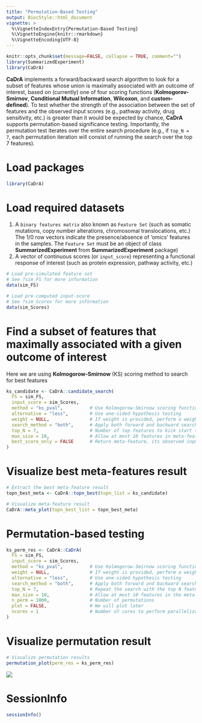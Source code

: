 ```yaml
---
title: "Permutation-Based Testing"
output: BiocStyle::html_document
vignette: >
  %\VignetteIndexEntry{Permutation-Based Testing}
  %\VignetteEngine{knitr::rmarkdown}
  %\VignetteEncoding{UTF-8}
---
```


```r
knitr::opts_chunk$set(message=FALSE, collapse = TRUE, comment="")
library(SummarizedExperiment)
library(CaDrA)
```

**CaDrA** implements a forward/backward search algorithm to look for a subset of features whose union is maximally associated with an outcome of interest, based on (currently) one of four scoring functions (**Kolmogorov-Smirnov**, **Conditional Mutual Information**, **Wilcoxon**, and **custom-defined**). To test whether the strength of the association between the set of features and the observed input scores (e.g., pathway activity, drug sensitivity, etc.) is greater than it would be expected by chance, **CaDrA** supports permutation-based significance testing. Importantly, the permutation test iterates over the entire search procedure (e.g., if `top_N = 7`, each permutation iteration will consist of running the search over the top 7 features).

# Load packages

```r
library(CaDrA)
```

# Load required datasets

1. A `binary features matrix` also known as `Feature Set` (such as somatic mutations, copy number alterations, chromosomal translocations, etc.) The 1/0 row vectors indicate the presence/absence of ‘omics’ features in the samples. The `Feature Set` must be an object of class **SummarizedExperiment** from **SummarizedExperiment** package) 
2. A vector of continuous scores (or `input_score`) representing a functional response of interest (such as protein expression, pathway activity, etc.)

```r

# Load pre-simulated feature set 
# See ?sim_FS for more information
data(sim_FS)

# Load pre-computed input-score
# See ?sim_Scores for more information
data(sim_Scores)

```

# Find a subset of features that maximally associated with a given outcome of interest

Here we are using **Kolmogorow-Smirnow** (KS) scoring method to search for best features

```r

ks_candidate <- CaDrA::candidate_search(
  FS = sim_FS,
  input_score = sim_Scores,
  method = "ks_pval",          # Use Kolmogorow-Smirnow scoring function 
  alternative = "less",        # Use one-sided hypothesis testing
  weight = NULL,               # If weight is provided, perform a weighted-KS test
  search_method = "both",      # Apply both forward and backward search
  top_N = 7,                   # Number of top features to kick start the search
  max_size = 10,               # Allow at most 10 features in meta-feature matrix
  best_score_only = FALSE      # Return meta-feature, its observed input scores and corresponding best score
)

```

# Visualize best meta-features result

```r

# Extract the best meta-feature result
topn_best_meta <- CaDrA::topn_best(topn_list = ks_candidate)

# Visualize meta-feature result
CaDrA::meta_plot(topn_best_list = topn_best_meta)

```

# Permutation-based testing


```r
ks_perm_res <- CaDrA::CaDrA(
  FS = sim_FS, 
  input_score = sim_Scores, 
  method = "ks_pval",          # Use Kolmogorow-Smirnow scoring function 
  weight = NULL,               # If weight is provided, perform a weighted-KS test
  alternative = "less",        # Use one-sided hypothesis testing
  search_method = "both",      # Apply both forward and backward search
  top_N = 7,                   # Repeat the search with the top N features
  max_size = 10,               # Allow at most 10 features in the meta-feature matrix
  n_perm = 1000,               # Number of permutations
  plot = FALSE,                # We will plot later
  ncores = 1                   # Number of cores to perform parallelization
)
```

# Visualize permutation result

```r
# Visualize permutation results
permutation_plot(perm_res = ks_perm_res)
```

![](ks_permutation_plot.png)

# SessionInfo

```r
sessionInfo()
```

